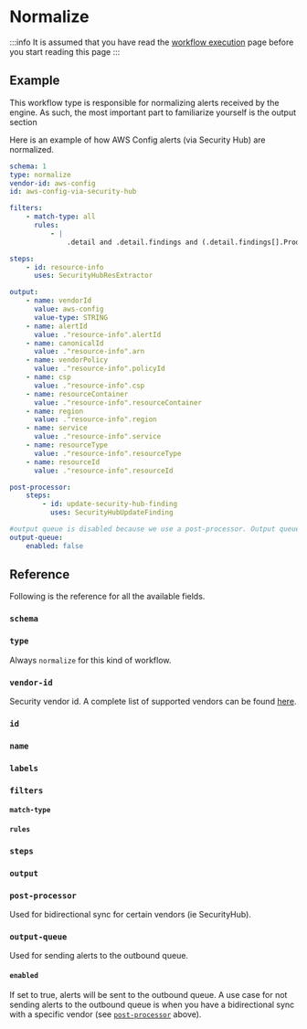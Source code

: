 # Normalize

:::info
It is assumed that you have read the [workflow execution](./execution) page before you start reading this page
:::

## Example

This workflow type is responsible for normalizing alerts received by the engine. As such, the most important part to familiarize yourself is the output section

Here is an example of how AWS Config alerts (via Security Hub) are normalized.

```yaml title="content/workflows/vendors/security-hub/aws-config.yaml"
schema: 1
type: normalize
vendor-id: aws-config
id: aws-config-via-security-hub

filters:
    - match-type: all
      rules:
          - |
              .detail and .detail.findings and (.detail.findings[].ProductFields.StandardsGuideArn or .detail.findings[].ProductFields.StandardsArn )

steps:
    - id: resource-info
      uses: SecurityHubResExtractor

output:
    - name: vendorId
      value: aws-config
      value-type: STRING
    - name: alertId
      value: ."resource-info".alertId
    - name: canonicalId
      value: ."resource-info".arn
    - name: vendorPolicy
      value: ."resource-info".policyId
    - name: csp
      value: ."resource-info".csp
    - name: resourceContainer
      value: ."resource-info".resourceContainer
    - name: region
      value: ."resource-info".region
    - name: service
      value: ."resource-info".service
    - name: resourceType
      value: ."resource-info".resourceType
    - name: resourceId
      value: ."resource-info".resourceId

post-processor:
    steps:
        - id: update-security-hub-finding
          uses: SecurityHubUpdateFinding

#output queue is disabled because we use a post-processor. Output queue is used when we don't have a bi-directional integration with the vendor
output-queue:
    enabled: false
```

## Reference

Following is the reference for all the available fields.


### `schema`

<Schema />

### `type`

Always `normalize` for this kind of workflow.

### `vendor-id`

Security vendor id. A complete list of supported vendors can be found [here](https://github.com/dassana-io/dassana/tree/main/content/schemas/vendors/vendor-list.yaml).

### `id`

<Id />

### `name`

<Name />

### `labels`

<Labels />

### `filters`

<Filters />

#### `match-type`

<MatchType />

#### `rules`

<RuleSyntax />

### `steps`

<Steps />

### `output`

<Output />

### `post-processor`

Used for bidirectional sync for certain vendors (ie SecurityHub).

### `output-queue`

Used for sending alerts to the outbound queue.

#### `enabled`

If set to true, alerts will be sent to the outbound queue. A use case for not sending alerts to the outbound queue is when you have a bidirectional sync with a specific vendor (see [`post-processor`](#post-processor) above).
